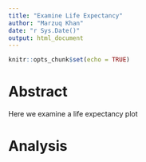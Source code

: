 ```yaml
---
title: "Examine Life Expectancy"
author: "Marzuq Khan"
date: "r Sys.Date()"
output: html_document
---
```


```r
knitr::opts_chunk$set(echo = TRUE)
```

# Abstract

Here we examine a life expectancy plot

# Analysis